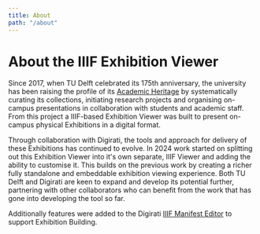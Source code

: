 ```yaml
---
title: About
path: "/about"
---
```


# About the IIIF Exhibition Viewer

Since 2017, when TU Delft celebrated its 175th anniversary, the university has been raising the profile of its [Academic Heritage](https://heritage.tudelft.nl/en) by systematically curating its collections, initiating research projects and organising on-campus presentations in collaboration with students and academic staff. From this project a IIIF-based Exhibition Viewer was built to present on-campus physical Exhibitions in a digital format.

Through collaboration with Digirati, the tools and approach for delivery of these Exhibitions has continued to evolve. In 2024 work started on splitting out this Exhibition Viewer into it's own separate, IIIF Viewer and adding the ability to customise it.  This builds on the previous work by creating a richer fully standalone and embeddable exhibition viewing experience. Both TU Delft and Digirati are keen to expand and develop its potential further, partnering with other collaborators who can benefit from the work that has gone into developing the tool so far. 

Additionally features were added to the Digirati [IIIF Manifest Editor](https://manifest-editor.digirati.services) to support Exhibition Building.
